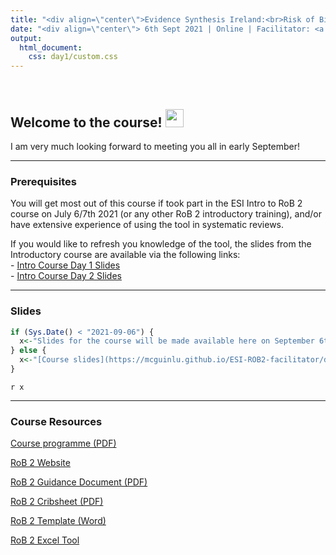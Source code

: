 ```yaml
---
title: "<div align=\"center\">Evidence Synthesis Ireland:<br>Risk of Bias 2.0 Facilitator Training</div>"
date: "<div align=\"center\"> 6th Sept 2021 | Online | Facilitator: <a href='https://www.lukemcguinness.com'>Luke McGuinness</a></div> "
output: 
  html_document:
    css: day1/custom.css
---
```

<br>

## Welcome to the course! <img src="https://raw.githubusercontent.com/TheDudeThatCode/TheDudeThatCode/master/Assets/Hi.gif" width="29px">

I am very much looking forward to meeting you all in early September!

<hr>

### Prerequisites

You will get most out of this course if took part in the ESI Intro to RoB 2 course on July 6/7th 2021 (or any other RoB 2 introductory training), and/or have extensive experience of using the tool in systematic reviews.

If you would like to refresh you knowledge of the tool, the slides from the Introductory course are available via the following links:  
- [Intro Course Day 1 Slides](https://mcguinlu.github.io/ESI-ROB2-intro/day1/session1.html)  
- [Intro Course Day 2 Slides](https://mcguinlu.github.io/ESI-ROB2-intro/day2/session2.html)

<hr>

### Slides

```r

if (Sys.Date() < "2021-09-06") {
  x<-"Slides for the course will be made available here on September 6th 2021."
} else {
  x<-"[Course slides](https://mcguinlu.github.io/ESI-ROB2-facilitator/day1/session1.html)"
}

``` 

`r x`

<hr>

### Course Resources

[Course programme (PDF)](https://mcguinlu.github.io/ESI-ROB2-intro/resources/RoB2_Trainer_ESI_Programme.pdf)

[RoB 2 Website](https://www.riskofbias.info/welcome/rob-2-0-tool)

[RoB 2 Guidance Document (PDF)](https://mcguinlu.github.io/ESI-ROB2-intro/resources/RoB2_Full_Guidance.pdf)

[RoB 2 Cribsheet (PDF)](https://mcguinlu.github.io/ESI-ROB2-intro/resources/RoB2_Cribsheet.pdf)

[RoB 2 Template (Word)](https://mcguinlu.github.io/ESI-ROB2-intro/resources/RoB2_Template.docx)

[RoB 2 Excel Tool](https://drive.google.com/uc?export=download&id=1s6YVjZd5RLDS7Aq8B6y8SrL2zZAOhrRa)

